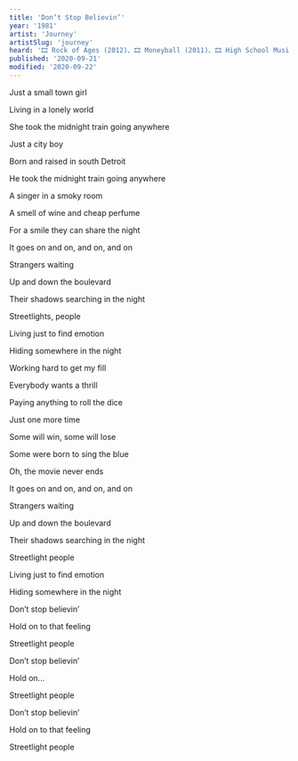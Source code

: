 ```yaml
---
title: 'Don’t Stop Believin’'
year: '1981'
artist: 'Journey'
artistSlug: 'journey'
heard: '🎞 Rock of Ages (2012)、🎞 Moneyball (2011)、🎞 High School Musical (2004)'
published: '2020-09-21'
modified: '2020-09-22'
---
```


<LyricSection>

Just a small town girl

Living in a lonely world

She took the midnight train going anywhere

</LyricSection>

<LyricSection>

Just a city boy

Born and raised in south Detroit

He took the midnight train going anywhere

</LyricSection>

<LyricSection>

A singer in a smoky room

A smell of wine and cheap perfume

For a smile they can share the night

It goes on and on, and on, and on

</LyricSection>

<LyricSection>

Strangers waiting

Up and down the boulevard

Their shadows searching in the night

</LyricSection>

<LyricSection>

Streetlights, people

Living just to find emotion

Hiding somewhere in the night

</LyricSection>

<LyricSection>

Working hard to get my fill

Everybody wants a thrill

Paying anything to roll the dice

Just one more time

</LyricSection>

<LyricSection>

Some will win, some will lose

Some were born to sing the blue

Oh, the movie never ends

It goes on and on, and on, and on

</LyricSection>

<LyricSection>

Strangers waiting

Up and down the boulevard

Their shadows searching in the night

Streetlight people

Living just to find emotion

Hiding somewhere in the night

</LyricSection>

<LyricSection>

Don&rsquo;t stop believin&rsquo;

Hold on to that feeling

Streetlight people

Don&rsquo;t stop believin&rsquo;

Hold on...

Streetlight people

Don&rsquo;t stop believin&rsquo;

Hold on to that feeling

Streetlight people

</LyricSection>

